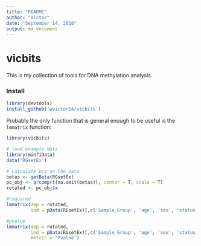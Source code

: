 ```yaml
---
title: "README"
author: "Victor"
date: "September 14, 2018"
output: md_document
---
```


# vicbits

This is my collection of tools for DNA methylation analysis.

### Install

```r
library(devtools)
install_github('wvictor14/vicbits')
```

Probably the only function that is general enough to be useful is the `lmmatrix` function:

```r
library(vicbits) 

# load example data
library(minfiData) 
data('RGsetEx')

# calculate pcs on the data
betas <- getBeta(RGsetEx)
pc_obj <- prcomp(t(na.omit(betas)), center = T, scale = T)
rotated <- pc_obj$x

#rsquared
lmmatrix(dep = rotated,
         ind = pData(RGsetEx)[,c('Sample_Group', 'age', 'sex', 'status')])

#pvalue
lmmatrix(dep = rotated,
         ind = pData(RGsetEx)[,c('Sample_Group', 'age', 'sex', 'status')],
         metric = 'Pvalue')
```

